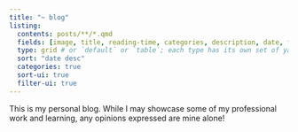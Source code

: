 ```yaml
---
title: "~ blog"
listing: 
  contents: posts/**/*.qmd
  fields: [image, title, reading-time, categories, description, date, file-modified]
  type: grid # or `default` or `table`; each type has its own set of yaml options to include
  sort: "date desc"
  categories: true
  sort-ui: true
  filter-ui: true
---
```


This is my personal blog. While I may showcase some of my professional work and learning, any opinions expressed are mine alone!